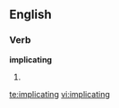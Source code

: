 
==English==

===Verb===
'''implicating'''

# {{present participle of|[[implicate]]}}

[[te:implicating]]
[[vi:implicating]]